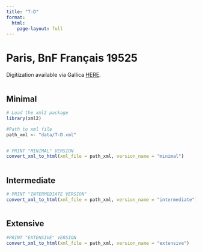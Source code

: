 ```yaml
---
title: "T-D"
format:
  html:
    page-layout: full
---
```


# Paris, BnF Français 19525

Digitization available via Gallica [HERE](https://gallica.bnf.fr/ark:/12148/btv1b525167312/f39.item).

::: {.column-page-outset layout="[[6,6,6]]"}

::: {.column}
## Minimal

```r
# Load the xml2 package
library(xml2)

#Path to xml file
path_xml <- "data/T-D.xml"
```

```r
```


```r


# PRINT "MINIMAL" VERSION
convert_xml_to_html(xml_file = path_xml, version_name = "minimal")

```

:::

::: {.column}
## Intermediate

```r
# PRINT "INTERMEDIATE VERSION"
convert_xml_to_html(xml_file = path_xml, version_name = "intermediate")

```

:::

::: {.column}
## Extensive

```r
#PRINT "EXTENSIVE" VERSION
convert_xml_to_html(xml_file = path_xml, version_name = "extensive")

```

:::

:::